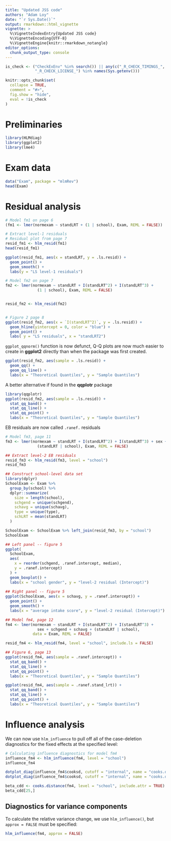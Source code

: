 ```yaml
---
title: "Updated JSS code"
authors: "Adam Loy"
date: "`r Sys.Date()`"
output: rmarkdown::html_vignette
vignette: >
  %\VignetteIndexEntry{Updated JSS code}
  %\VignetteEncoding{UTF-8}
  %\VignetteEngine{knitr::rmarkdown_notangle}
editor_options: 
  chunk_output_type: console
---
```


```r
is_check <- ("CheckExEnv" %in% search()) || any(c("_R_CHECK_TIMINGS_",
             "_R_CHECK_LICENSE_") %in% names(Sys.getenv()))

knitr::opts_chunk$set(
  collapse = TRUE,
  comment = "#>",
  fig.show = "hide",
  eval = !is_check
)
```

# Preliminaries

```r
library(HLMdiag)
library(ggplot2)
library(lme4)
```


# Exam data

```r
data("Exam", package = "mlmRev")
head(Exam)
```


# Residual analysis

```r
# Model fm1 on page 6
(fm1 <- lmer(normexam ~ standLRT + (1 | school), Exam, REML = FALSE))

# Extract level-1 residuals
# Residual plot from page 7
resid_fm1 <- hlm_resid(fm1)
head(resid_fm1)

ggplot(resid_fm1, aes(x = standLRT, y = .ls.resid)) + 
  geom_point() + 
  geom_smooth() +
  labs(y = "LS level-1 residuals")
```

```r
# Model fm2 on page 7
fm2 <- lmer(normexam ~ standLRT + I(standLRT^2) + I(standLRT^3) + 
              (1 | school), Exam, REML = FALSE)


resid_fm2 <- hlm_resid(fm2)


# Figure 2 page 8
ggplot(resid_fm2, aes(x = `I(standLRT^2)`, y = .ls.resid)) + 
  geom_hline(yintercept = 0, color = "blue") + 
  geom_point() +
  labs( y = "LS residuals", x = "standLRT2")
```


`ggplot_qqnorm()` function is now defunct, Q-Q plots are now much easier to create in **ggplot2** directly than when the package was first created.

```r
ggplot(resid_fm2, aes(sample = .ls.resid)) +
  geom_qq() + 
  geom_qq_line() +
  labs(x = "Theoretical Quantiles", y = "Sample Quantiles")
```

A better alternative if found in the **qqplotr** package
```r
library(qqplotr)
ggplot(resid_fm2, aes(sample = .ls.resid)) +
  stat_qq_band() +
  stat_qq_line() + 
  stat_qq_point() +
  labs(x = "Theoretical Quantiles", y = "Sample Quantiles")
```

EB residuals are now called `.ranef.` residuals

```r
# Model fm3, page 11
fm3 <- lmer(normexam ~ standLRT + I(standLRT^2) + I(standLRT^3) + sex +
              (standLRT | school), Exam, REML = FALSE)

## Extract level-2 EB residuals
resid_fm3 <- hlm_resid(fm3, level = "school")
resid_fm3
```

```r
## Construct school-level data set
library(dplyr)
SchoolExam <- Exam %>%
  group_by(school) %>%
  dplyr::summarize(
    size = length(school),
    schgend = unique(schgend),
    schavg = unique(schavg),
    type = unique(type), 
    schLRT = mean(standLRT)
  )

SchoolExam <- SchoolExam %>% left_join(resid_fm3, by = "school")
SchoolExam

## Left panel -- figure 5
ggplot(
  SchoolExam, 
  aes(
    x = reorder(schgend, .ranef.intercept, median), 
    y = .ranef.intercept)
  ) +
  geom_boxplot() +
  labs(x = "school gender", y = "level-2 residual (Intercept)")
  
## Right panel -- figure 5
ggplot(SchoolExam, aes(x = schavg, y = .ranef.intercept)) +
  geom_point() +
  geom_smooth() +
  labs(x = "average intake score", y = "level-2 residual (Intercept)")
```

```r
## Model fm4, page 12
fm4 <- lmer(normexam ~ standLRT + I(standLRT^2) + I(standLRT^3) +
              sex + schgend + schavg + (standLRT | school), 
            data = Exam, REML = FALSE)

resid_fm4 <- hlm_resid(fm4, level = "school", include.ls = FALSE)

## Figure 6, page 13
ggplot(resid_fm4, aes(sample = .ranef.intercept)) +
  stat_qq_band() +
  stat_qq_line() + 
  stat_qq_point() +
  labs(x = "Theoretical Quantiles", y = "Sample Quantiles")

ggplot(resid_fm4, aes(sample = .ranef.stand_lrt)) +
  stat_qq_band() +
  stat_qq_line() + 
  stat_qq_point() +
  labs(x = "Theoretical Quantiles", y = "Sample Quantiles")

```


# Influence analysis

We can now use `hlm_influence` to pull off all of the case-deletion diagnostics for the fixed effects at the specified level:

```r
# Calculating influence diagnostics for model fm4
influence_fm4 <- hlm_influence(fm4, level = "school")
influence_fm4

dotplot_diag(influence_fm4$cooksd, cutoff = "internal", name = "cooks.distance")
dotplot_diag(influence_fm4$cooksd, cutoff = "internal", name = "cooks.distance", modify = "dotplot")
```

```r
beta_cdd <- cooks.distance(fm4, level = "school", include.attr = TRUE)
beta_cdd[25,]
```


## Diagnostics for variance components

To calculate the relative variance change, we use `hlm_influence()`, but `approx = FALSE` must be specified:

```r
hlm_influence(fm4, approx = FALSE)
```

